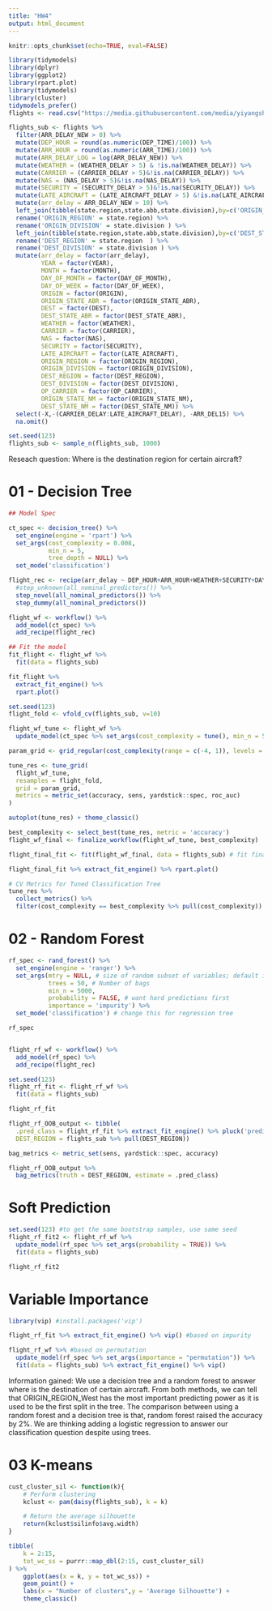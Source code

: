 ```yaml
---
title: "HW4"
output: html_document
---
```


```r
knitr::opts_chunk$set(echo=TRUE, eval=FALSE)
```

```r
library(tidymodels)
library(dplyr)
library(ggplot2)
library(rpart.plot)
library(tidymodels)
library(cluster)
tidymodels_prefer()
flights <- read.csv("https://media.githubusercontent.com/media/yiyangshi-hub/STAT-253-Project/main/FlightData.csv")
```


```r
flights_sub <- flights %>% 
  filter(ARR_DELAY_NEW > 0) %>%
  mutate(DEP_HOUR = round(as.numeric(DEP_TIME)/100)) %>%
  mutate(ARR_HOUR = round(as.numeric(ARR_TIME)/100)) %>%
  mutate(ARR_DELAY_LOG = log(ARR_DELAY_NEW)) %>%
  mutate(WEATHER = (WEATHER_DELAY > 5) & !is.na(WEATHER_DELAY)) %>%
  mutate(CARRIER = (CARRIER_DELAY > 5)&!is.na(CARRIER_DELAY)) %>%
  mutate(NAS = (NAS_DELAY > 5)&!is.na(NAS_DELAY)) %>%
  mutate(SECURITY = (SECURITY_DELAY > 5)&!is.na(SECURITY_DELAY)) %>%
  mutate(LATE_AIRCRAFT = (LATE_AIRCRAFT_DELAY > 5) &!is.na(LATE_AIRCRAFT_DELAY)) %>%
  mutate(arr_delay = ARR_DELAY_NEW > 10) %>% 
  left_join(tibble(state.region,state.abb,state.division),by=c('ORIGIN_STATE_ABR' = 'state.abb')) %>%
  rename('ORIGIN_REGION' = state.region) %>%
  rename('ORIGIN_DIVISION' = state.division ) %>%  
  left_join(tibble(state.region,state.abb,state.division),by=c('DEST_STATE_ABR' = 'state.abb')) %>%
  rename('DEST_REGION' = state.region  ) %>%
  rename('DEST_DIVISION' = state.division ) %>% 
  mutate(arr_delay = factor(arr_delay),
         YEAR = factor(YEAR),
         MONTH = factor(MONTH),
         DAY_OF_MONTH = factor(DAY_OF_MONTH),
         DAY_OF_WEEK = factor(DAY_OF_WEEK),
         ORIGIN = factor(ORIGIN),
         ORIGIN_STATE_ABR = factor(ORIGIN_STATE_ABR),
         DEST = factor(DEST),
         DEST_STATE_ABR = factor(DEST_STATE_ABR),
         WEATHER = factor(WEATHER),
         CARRIER = factor(CARRIER),
         NAS = factor(NAS),
         SECURITY = factor(SECURITY),
         LATE_AIRCRAFT = factor(LATE_AIRCRAFT),
         ORIGIN_REGION = factor(ORIGIN_REGION),
         ORIGIN_DIVISION = factor(ORIGIN_DIVISION),
         DEST_REGION = factor(DEST_REGION),
         DEST_DIVISION = factor(DEST_DIVISION),
         OP_CARRIER = factor(OP_CARRIER),
         ORIGIN_STATE_NM = factor(ORIGIN_STATE_NM),
         DEST_STATE_NM = factor(DEST_STATE_NM)) %>%
  select(-X,-(CARRIER_DELAY:LATE_AIRCRAFT_DELAY), -ARR_DEL15) %>%
  na.omit()
```


```r
set.seed(123)
flights_sub <- sample_n(flights_sub, 1000)
```

Reseach question: Where is the destination region for certain aircraft?

# 01 - Decision Tree
```r
## Model Spec

ct_spec <- decision_tree() %>%
  set_engine(engine = 'rpart') %>%
  set_args(cost_complexity = 0.008,
           min_n = 5, 
           tree_depth = NULL) %>% 
  set_mode('classification')

flight_rec <- recipe(arr_delay ~ DEP_HOUR+ARR_HOUR+WEATHER+SECURITY+DAY_OF_WEEK+NAS+LATE_AIRCRAFT+ ORIGIN_REGION+OP_CARRIER, data = flights_sub) %>%
  #step_unknown(all_nominal_predictors()) %>%
  step_novel(all_nominal_predictors()) %>%
  step_dummy(all_nominal_predictors())

flight_wf <- workflow() %>%
  add_model(ct_spec) %>%
  add_recipe(flight_rec)
```


```r
## Fit the model
fit_flight <- flight_wf %>%
  fit(data = flights_sub)
```


```r
fit_flight %>%
  extract_fit_engine() %>%
  rpart.plot()
```


```r
set.seed(123)
flight_fold <- vfold_cv(flights_sub, v=10)

flight_wf_tune <- flight_wf %>%
  update_model(ct_spec %>% set_args(cost_complexity = tune(), min_n = 5000))

param_grid <- grid_regular(cost_complexity(range = c(-4, 1)), levels = 10) # try different values for levels

tune_res <- tune_grid(
  flight_wf_tune, 
  resamples = flight_fold, 
  grid = param_grid, 
  metrics = metric_set(accuracy, sens, yardstick::spec, roc_auc)
)

autoplot(tune_res) + theme_classic()

best_complexity <- select_best(tune_res, metric = 'accuracy')
flight_wf_final <- finalize_workflow(flight_wf_tune, best_complexity)

flight_final_fit <- fit(flight_wf_final, data = flights_sub) # fit final tuned model to training data

flight_final_fit %>% extract_fit_engine() %>% rpart.plot()

# CV Metrics for Tuned Classification Tree
tune_res %>% 
  collect_metrics() %>%
  filter(cost_complexity == best_complexity %>% pull(cost_complexity))
```






# 02 - Random Forest

```r
rf_spec <- rand_forest() %>%
  set_engine(engine = 'ranger') %>% 
  set_args(mtry = NULL, # size of random subset of variables; default is floor(sqrt(ncol(x)))
           trees = 50, # Number of bags
           min_n = 5000,
           probability = FALSE, # want hard predictions first
           importance = 'impurity') %>% 
  set_mode('classification') # change this for regression tree

rf_spec


flight_rf_wf <- workflow() %>%
  add_model(rf_spec) %>%
  add_recipe(flight_rec)
```


```r
set.seed(123)
flight_rf_fit <- flight_rf_wf %>%
  fit(data = flights_sub)

flight_rf_fit
```


```r
flight_rf_OOB_output <- tibble(
  .pred_class = flight_rf_fit %>% extract_fit_engine() %>% pluck('predictions'),
  DEST_REGION = flights_sub %>% pull(DEST_REGION))

bag_metrics <- metric_set(sens, yardstick::spec, accuracy)

flight_rf_OOB_output %>% 
  bag_metrics(truth = DEST_REGION, estimate = .pred_class)
```


# Soft Prediction
```r
set.seed(123) #to get the same bootstrap samples, use same seed
flight_rf_fit2 <- flight_rf_wf %>%
  update_model(rf_spec %>% set_args(probability = TRUE)) %>%
  fit(data = flights_sub)

flight_rf_fit2
```


# Variable Importance
```r
library(vip) #install.packages('vip')

flight_rf_fit %>% extract_fit_engine() %>% vip() #based on impurity

flight_rf_wf %>% #based on permutation
  update_model(rf_spec %>% set_args(importance = "permutation")) %>%
  fit(data = flights_sub) %>% extract_fit_engine() %>% vip()
```


Information gained:
We use a decision tree and a random forest to answer where is the destination of certain aircraft. From both methods, we can tell that ORIGIN_REGION_West has the most important predicting power as it is used to be the first split in the tree. The comparison between using a random forest and a decision tree is that, random forest raised the accuracy by 2%. We are thinking adding a logistic regression to answer our classification question despite using trees.




# 03 K-means
```r
cust_cluster_sil <- function(k){
    # Perform clustering
    kclust <- pam(daisy(flights_sub), k = k)

    # Return the average silhouette
    return(kclust$silinfo$avg.width)
}

tibble(
    k = 2:15,
    tot_wc_ss = purrr::map_dbl(2:15, cust_cluster_sil)
) %>% 
    ggplot(aes(x = k, y = tot_wc_ss)) +
    geom_point() + 
    labs(x = "Number of clusters",y = 'Average Silhouette') + 
    theme_classic()
```

